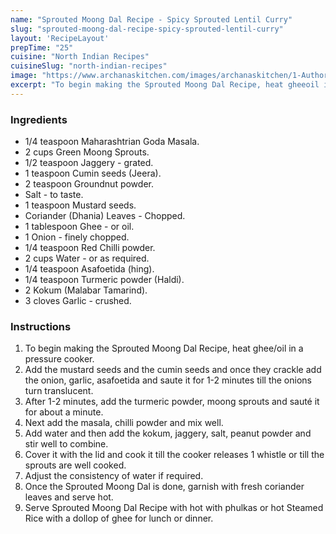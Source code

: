 ---
name: "Sprouted Moong Dal Recipe - Spicy Sprouted Lentil Curry"
slug: "sprouted-moong-dal-recipe-spicy-sprouted-lentil-curry"
layout: 'RecipeLayout'
prepTime: "25"
cuisine: "North Indian Recipes"
cuisineSlug: "north-indian-recipes"
image: "https://www.archanaskitchen.com/images/archanaskitchen/1-Author/Madhuli_Ajay/Sprouted_Moong_Dal_spicy_Sprouted_Lentil_curry.jpg"
excerpt: "To begin making the Sprouted Moong Dal Recipe, heat gheeoil in a pressure cooker"
---

### Ingredients

- 1/4 teaspoon Maharashtrian Goda Masala.
- 2 cups Green Moong Sprouts.
- 1/2 teaspoon Jaggery - grated.
- 1 teaspoon Cumin seeds (Jeera).
- 2 teaspoon Groundnut powder.
- Salt - to taste.
- 1 teaspoon Mustard seeds.
- Coriander (Dhania) Leaves - Chopped.
- 1 tablespoon Ghee - or oil.
- 1 Onion - finely chopped.
- 1/4 teaspoon Red Chilli powder.
- 2 cups Water - or as required.
- 1/4 teaspoon Asafoetida (hing).
- 1/4 teaspoon Turmeric powder (Haldi).
- 2 Kokum (Malabar Tamarind).
- 3 cloves Garlic - crushed.

### Instructions

1. To begin making the Sprouted Moong Dal Recipe, heat ghee/oil in a pressure cooker.
1. Add the mustard seeds and the cumin seeds and once they crackle add the onion, garlic, asafoetida and saute it for 1-2 minutes till the onions turn translucent.
1. After 1-2 minutes, add the turmeric powder, moong sprouts and sauté it for about a minute.
1. Next add the masala, chilli powder and mix well.
1. Add water and then add the kokum, jaggery, salt, peanut powder and stir well to combine.
1. Cover it with the lid and cook it till the cooker releases 1 whistle or till the sprouts are well cooked.
1. Adjust the consistency of water if required.
1. Once the Sprouted Moong Dal  is done, garnish with fresh coriander leaves and serve hot.
1. Serve Sprouted Moong Dal Recipe with hot with phulkas or hot Steamed Rice with a dollop of ghee for lunch or dinner.
